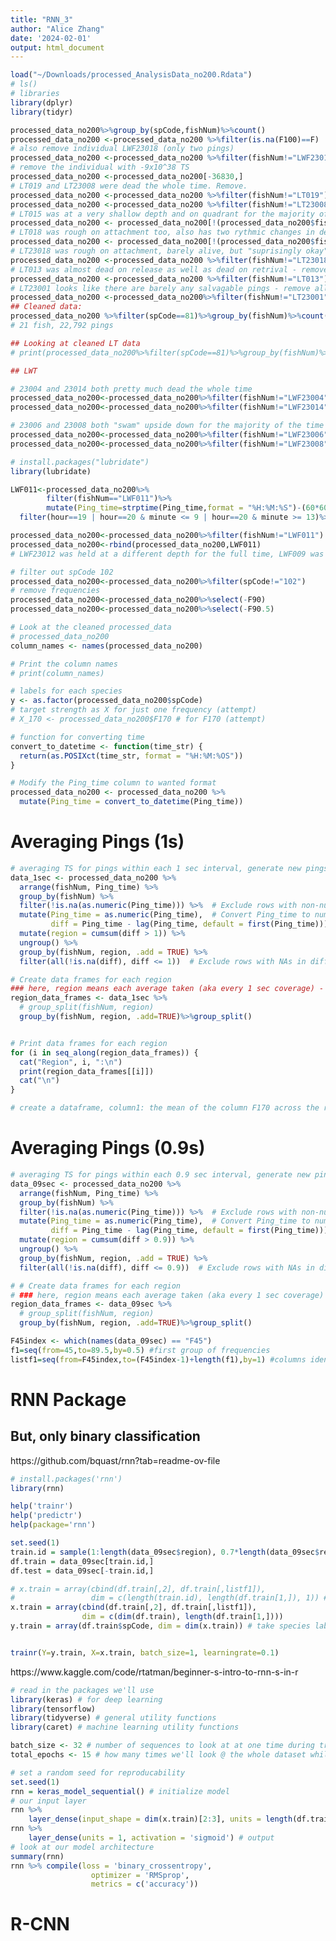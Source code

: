 ```yaml
---
title: "RNN_3"
author: "Alice Zhang"
date: '2024-02-01'
output: html_document
---
```


```r
load("~/Downloads/processed_AnalysisData_no200.Rdata")
# ls()
# libraries
library(dplyr)
library(tidyr)
```

```r
processed_data_no200%>%group_by(spCode,fishNum)%>%count()
processed_data_no200 <-processed_data_no200 %>%filter(is.na(F100)==F)
# also remove individual LWF23018 (only two pings)
processed_data_no200 <-processed_data_no200 %>%filter(fishNum!="LWF23018")
# remove the individual with -9x10^38 TS
processed_data_no200 <-processed_data_no200[-36830,]
# LT019 and LT23008 were dead the whole time. Remove.
processed_data_no200 <-processed_data_no200 %>%filter(fishNum!="LT019")
processed_data_no200 <-processed_data_no200 %>%filter(fishNum!="LT23008")
# LT015 was at a very shallow depth and on quadrant for the majority of pinging, then seemed to move to the correct depth. Keep only those pings
processed_data_no200 <- processed_data_no200[!(processed_data_no200$fishNum == "LT015" & processed_data_no200$Target_true_depth > 15.5 ) ,]
# LT018 was rough on attachment too, also has two rythmic changes in depth - going to remove the times the fish was above 15.5m as this will get rid of the time that fish was being dragged potentially and the first part of the timeseries where the fish was rough
processed_data_no200 <- processed_data_no200[!(processed_data_no200$fishNum == "LT018" & processed_data_no200$Target_true_depth > 15.5 ) ,]
# LT23018 was rough on attachment, barely alive, but "suprisingly okay" coming back - no clear indication of when it got "okay" in the data so remove whole fish
processed_data_no200 <-processed_data_no200 %>%filter(fishNum!="LT23018")
# LT013 was almost dead on release as well as dead on retrival - remove all.
processed_data_no200 <-processed_data_no200 %>%filter(fishNum!="LT013")
# LT23001 looks like there are barely any salvagable pings - remove all
processed_data_no200 <-processed_data_no200%>%filter(fishNum!="LT23001")
## Cleaned data:
processed_data_no200 %>%filter(spCode==81)%>%group_by(fishNum)%>%count()
# 21 fish, 22,792 pings

## Looking at cleaned LT data
# print(processed_data_no200%>%filter(spCode==81)%>%group_by(fishNum)%>%summarise(TL=mean(totalLength)),n=21)
```

```r
## LWT

# 23004 and 23014 both pretty much dead the whole time
processed_data_no200<-processed_data_no200%>%filter(fishNum!="LWF23004")
processed_data_no200<-processed_data_no200%>%filter(fishNum!="LWF23014")

# 23006 and 23008 both "swam" upside down for the majority of the time
processed_data_no200<-processed_data_no200%>%filter(fishNum!="LWF23006")
processed_data_no200<-processed_data_no200%>%filter(fishNum!="LWF23008")

# install.packages("lubridate")
library(lubridate)

LWF011<-processed_data_no200%>%
        filter(fishNum=="LWF011")%>%
        mutate(Ping_time=strptime(Ping_time,format = "%H:%M:%S")-(60*60*4), hour=hour(Ping_time), minute=minute(Ping_time))%>%
  filter(hour==19 | hour==20 & minute <= 9 | hour==20 & minute >= 13)%>%select(c(-hour,-minute))

processed_data_no200<-processed_data_no200%>%filter(fishNum!="LWF011")
processed_data_no200<-rbind(processed_data_no200,LWF011)
# LWF23012 was held at a different depth for the full time, LWF009 was in poor condition on retrieval but activity score 3: keep for now but keep in mind.
```

```r
# filter out spCode 102
processed_data_no200<-processed_data_no200%>%filter(spCode!="102")
# remove frequencies 
processed_data_no200<-processed_data_no200%>%select(-F90)
processed_data_no200<-processed_data_no200%>%select(-F90.5)
```

```r
# Look at the cleaned processed_data
# processed_data_no200
column_names <- names(processed_data_no200)

# Print the column names
# print(column_names)

# labels for each species
y <- as.factor(processed_data_no200$spCode)
# target strength as X for just one frequency (attempt)
# X_170 <- processed_data_no200$F170 # for F170 (attempt)

# function for converting time
convert_to_datetime <- function(time_str) {
  return(as.POSIXct(time_str, format = "%H:%M:%OS"))
}

# Modify the Ping_time column to wanted format
processed_data_no200 <- processed_data_no200 %>%
  mutate(Ping_time = convert_to_datetime(Ping_time))
```

# Averaging Pings (1s)
```r
# averaging TS for pings within each 1 sec interval, generate new pings
data_1sec <- processed_data_no200 %>%
  arrange(fishNum, Ping_time) %>%
  group_by(fishNum) %>%
  filter(!is.na(as.numeric(Ping_time))) %>%  # Exclude rows with non-numeric Ping_time
  mutate(Ping_time = as.numeric(Ping_time),  # Convert Ping_time to numeric
         diff = Ping_time - lag(Ping_time, default = first(Ping_time))) %>%
  mutate(region = cumsum(diff > 1)) %>%
  ungroup() %>%
  group_by(fishNum, region, .add = TRUE) %>%
  filter(all(!is.na(diff), diff <= 1))  # Exclude rows with NAs in diff and diff > 1

# Create data frames for each region
### here, region means each average taken (aka every 1 sec coverage) - not necessary the new fish*
region_data_frames <- data_1sec %>%
  # group_split(fishNum, region)
  group_by(fishNum, region, .add=TRUE)%>%group_split()


# Print data frames for each region
for (i in seq_along(region_data_frames)) {
  cat("Region", i, ":\n")
  print(region_data_frames[[i]])
  cat("\n")
}

# create a dataframe, column1: the mean of the column F170 across the rows for each region, column2: the spCode, column 3 fishNum, column4: fishID (-original)
```

# Averaging Pings (0.9s)
```r
# averaging TS for pings within each 0.9 sec interval, generate new pings
data_09sec <- processed_data_no200 %>%
  arrange(fishNum, Ping_time) %>%
  group_by(fishNum) %>%
  filter(!is.na(as.numeric(Ping_time))) %>%  # Exclude rows with non-numeric Ping_time
  mutate(Ping_time = as.numeric(Ping_time),  # Convert Ping_time to numeric
         diff = Ping_time - lag(Ping_time, default = first(Ping_time))) %>%
  mutate(region = cumsum(diff > 0.9)) %>%
  ungroup() %>%
  group_by(fishNum, region, .add = TRUE) %>%
  filter(all(!is.na(diff), diff <= 0.9))  # Exclude rows with NAs in diff and diff > 0.9

# # Create data frames for each region
# ### here, region means each average taken (aka every 1 sec coverage) - not necessary the new fish*
region_data_frames <- data_09sec %>%
  # group_split(fishNum, region)
  group_by(fishNum, region, .add=TRUE)%>%group_split()
```

```r
F45index <- which(names(data_09sec) == "F45")
f1=seq(from=45,to=89.5,by=0.5) #first group of frequencies
listf1=seq(from=F45index,to=(F45index-1)+length(f1),by=1) #columns identifying the first group of frequencies
```


# RNN Package
## But, only binary classification
https://github.com/bquast/rnn?tab=readme-ov-file
```r
# install.packages('rnn')
library(rnn)

help('trainr')
help('predictr')
help(package='rnn')

set.seed(1)
train.id = sample(1:length(data_09sec$region), 0.7*length(data_09sec$region))
df.train = data_09sec[train.id,]
df.test = data_09sec[-train.id,]

# x.train = array(cbind(df.train[,2], df.train[,listf1]), 
#                 dim = c(length(train.id), length(df.train[1,]), 1)) # only take fishNum and TS info
x.train = array(cbind(df.train[,2], df.train[,listf1]), 
                dim = c(dim(df.train), length(df.train[1,])))
y.train = array(df.train$spCode, dim = dim(x.train)) # take species label


trainr(Y=y.train, X=x.train, batch_size=1, learningrate=0.1)
```

https://www.kaggle.com/code/rtatman/beginner-s-intro-to-rnn-s-in-r
```r
# read in the packages we'll use
library(keras) # for deep learning
library(tensorflow)
library(tidyverse) # general utility functions
library(caret) # machine learning utility functions

batch_size <- 32 # number of sequences to look at at one time during training
total_epochs <- 15 # how many times we'll look @ the whole dataset while training our model

# set a random seed for reproducability
set.seed(1)
rnn = keras_model_sequential() # initialize model
# our input layer
rnn %>%
    layer_dense(input_shape = dim(x.train)[2:3], units = length(df.train[1,]))
rnn %>%
    layer_dense(units = 1, activation = 'sigmoid') # output
# look at our model architecture
summary(rnn)
rnn %>% compile(loss = 'binary_crossentropy', 
                  optimizer = 'RMSprop', 
                  metrics = c('accuracy'))
```

# R-CNN
```r

```

